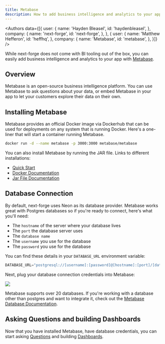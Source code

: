```yaml
---
title: Metabase
description: How to add business intelligence and analytics to your app with Metabase.
---
```


<Authors data={[{
  user: {
    name: 'Hayden Bleasel',
    id: 'haydenbleasel',
  },
  company: {
    name: 'next-forge',
    id: 'next-forge',
  },
}, {
  user: {
    name: 'Matthew Hefferon',
    id: 'heffhq',
  },
  company: {
    name: 'Metabase',
    id: 'metabase',
  },
}]} />

While next-forge does not come with BI tooling out of the box, you can easily add business intelligence and analytics to your app with [Metabase](https://www.metabase.com/).

## Overview

Metabase is an open-source business intelligence platform. You can use Metabase to ask questions about your data, or embed Metabase in your app to let your customers explore their data on their own.

## Installing Metabase

Metabase provides an official Docker image via Dockerhub that can be used for deployments on any system that is running Docker. Here's a one-liner that will start a container running Metabase.

```sh
docker run -d --name metabase -p 3000:3000 metabase/metabase
```

You can also install Metabase by running the JAR file. Links to different installations:

- [Quick Start](https://www.metabase.com/start/oss/)
- [Docker Documentation](https://www.metabase.com/docs/latest/installation-and-operation/running-metabase-on-docker)
- [Jar File Documentation](https://www.metabase.com/docs/latest/installation-and-operation/running-the-metabase-jar-file)

## Database Connection

By default, next-forge uses Neon as its database provider. Metabase works great with Postgres databases so if you're ready to connect, here's what you'll need:

- The `hostname` of the server where your database lives
- The `port` the database server uses
- The `database name`
- The `username` you use for the database
- The `password` you use for the database

You can find these details in your `DATABASE_URL` environment variable:

```js
DATABASE_URL="postgresql://[username]:[password]@[hostname]:[port]/[database_name]?sslmode=require"
```

Next, plug your database connection credentials into Metabase:

<Frame>
  <img src="/images/metabase-add-database.png" style={{ borderRadius: '0.5rem' }} />
</Frame>

Metabase supports over 20 databases. If you're working with a database other than postgres and want to integrate it, check out the [Metabase Database Documentation](https://www.metabase.com/docs/latest/databases/connecting).

## Asking Questions and building Dashboards

Now that you have installed Metabase, have database credentials, you can start asking [Questions](https://www.metabase.com/docs/latest/questions/query-builder/introduction) and building [Dashboards](https://www.metabase.com/docs/latest/dashboards/introduction).
